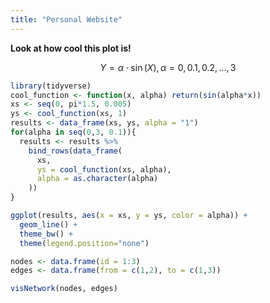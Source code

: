 ```yaml
---
title: "Personal Website"
---
```



__Look at how cool this plot is!__

$$Y = \alpha \cdot \sin(X), \alpha = 0,0.1,0.2,...,3$$


```r
library(tidyverse)
cool_function <- function(x, alpha) return(sin(alpha*x))
xs <- seq(0, pi*1.5, 0.005)
ys <- cool_function(xs, 1)
results <- data_frame(xs, ys, alpha = "1")
for(alpha in seq(0,3, 0.1)){
  results <- results %>% 
    bind_rows(data_frame(
      xs, 
      ys = cool_function(xs, alpha),
      alpha = as.character(alpha)
    ))
}

ggplot(results, aes(x = xs, y = ys, color = alpha)) + 
  geom_line() + 
  theme_bw() + 
  theme(legend.position="none")
```

```r
nodes <- data.frame(id = 1:3)
edges <- data.frame(from = c(1,2), to = c(1,3))

visNetwork(nodes, edges)

```


